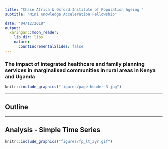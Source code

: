 ```yaml
---
title: "Chase Africa & Oxford Institute of Population Ageing "
subtitle: "Mini Knowledge Acceleration Fellowship" 

date: "04/12/2018"
output:
  xaringan::moon_reader:
    lib_dir: libs
    nature:
      countIncrementalSlides: false
---
```


### The impact of integrated healthcare and family planning services in marginalised communities in rural areas in Kenya and Uganda 
```r
knitr::include_graphics("figures/page-header-3.jpg")
```




---

## Outline 



---

## Analysis - Simple Time Series

```r
knitr::include_graphics("figures/fp_lt_3yr.gif")
```